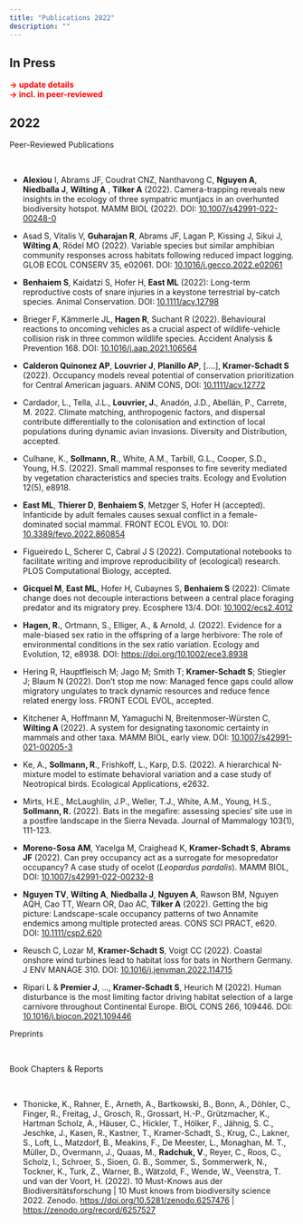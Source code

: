 ```yaml
---
title: "Publications 2022"
description: ""
---
```


## In Press

<b style='color:red;'>
-> update details  
-> incl. in peer-reviewed
</b>

## 2022

<div class='headerbox'><hbox>Peer-Reviewed Publications</hbox></div><br>

* **Alexiou** I, Abrams JF, Coudrat CNZ, Nanthavong C, **Nguyen A**, **Niedballa J**, **Wilting A** , **Tilker A** (2022). Camera-trapping reveals new insights in the ecology of three sympatric muntjacs in an overhunted biodiversity hotspot. MAMM BIOL (2022). DOI: [10.1007/s42991-022-00248-0](https://rdcu.be/cMvVv)

* Asad S, Vitalis V, **Guharajan R**, Abrams JF, Lagan P, Kissing J, Sikui J, **Wilting A**, Rödel MO (2022). Variable species but similar amphibian community responses across habitats following reduced impact logging. GLOB ECOL CONSERV 35, e02061. DOI: [10.1016/j.gecco.2022.e02061](https://doi.org/10.1016/j.gecco.2022.e02061)

* **Benhaiem S**, Kaidatzi S, Hofer H, **East ML** (2022): Long-term reproductive costs of snare injuries in a keystone terrestrial by-catch species. Animal Conservation. DOI: [10.1111/acv.12798](https://doi.org/10.1111/acv.12798)

* Brieger F, Kämmerle JL, **Hagen R**, Suchant R (2022). Behavioural reactions to oncoming vehicles as a crucial aspect of wildlife-vehicle collision risk in three common wildlife species. Accident Analysis & Prevention 168. DOI: [10.1016/j.aap.2021.106564](https://doi.org/10.1016/j.aap.2021.106564)

* **Calderon Quinonez AP**, **Louvrier J**, **Planillo AP**, [….], **Kramer-Schadt S** (2022). Occupancy models reveal potential of conservation prioritization for Central American jaguars. ANIM CONS, DOI: [10.1111/acv.12772](https://doi.org/10.1111/acv.12772)

* Cardador, L., Tella, J.L., **Louvrier, J.**, Anadón, J.D., Abellán, P., Carrete, M. 2022. Climate matching, anthropogenic factors, and dispersal contribute differentially to the colonisation and extinction of local populations during dynamic avian invasions. Diversity and Distribution, accepted.

* Culhane, K., **Sollmann, R.**, White, A.M., Tarbill, G.L., Cooper, S.D., Young, H.S. (2022). Small mammal responses to fire severity mediated by vegetation characteristics and species traits. Ecology and Evolution 12(5), e8918.

* **East ML**, **Thierer D**, **Benhaiem S**, Metzger S, Hofer H (accepted). Infanticide by adult females causes sexual conflict in a female-dominated social mammal. FRONT ECOL EVOL 10. DOI: [10.3389/fevo.2022.860854](https://www.frontiersin.org/articles/10.3389/fevo.2022.860854/abstract)

* Figueiredo L, Scherer C, Cabral J S (2022). Computational notebooks to facilitate writing and improve reproducibility of (ecological) research. PLOS Computational Biology, accepted.

* **Gicquel M**, **East ML**, Hofer H, Cubaynes S, **Benhaiem S** (2022): Climate change does not decouple interactions between a central place foraging predator and its migratory prey. Ecosphere 13/4. DOI: [10.1002/ecs2.4012](https://doi.org/10.1002/ecs2.4012)

* **Hagen, R.**, Ortmann, S., Elliger, A., & Arnold, J. (2022). Evidence for a male-biased sex ratio in the offspring of a large herbivore: The role of environmental conditions in the sex ratio variation. Ecology and Evolution, 12, e8938. DOI: [https://doi.org/10.1002/ece3.8938](https://doi.org/10.1002/ece3.8938)

* Hering R, Hauptfleisch M; Jago M; Smith T; **Kramer-Schadt S**; Stiegler J; Blaum N (2022). Don’t stop me now: Managed fence gaps could allow migratory ungulates to track dynamic resources and reduce fence related energy loss. FRONT ECOL EVOL, accepted.

* Kitchener A, Hoffmann M, Yamaguchi N, Breitenmoser-Würsten C, **Wilting A** (2022). A system for designating taxonomic certainty in mammals and other taxa. MAMM BIOL, early view. DOI: [10.1007/s42991-021-00205-3](https://doi.org/10.1007/s42991-021-00205-3)

* Ke, A., **Sollmann, R**., Frishkoff, L., Karp, D.S. (2022). A hierarchical N-mixture model to estimate behavioral variation and a case study of Neotropical birds. Ecological Applications, e2632.

* Mirts, H.E., McLaughlin, J.P., Weller, T.J., White, A.M., Young, H.S., **Sollmann, R.** (2022). Bats in the megafire: assessing species‘ site use in a postfire landscape in the Sierra Nevada. Journal of Mammalogy 103(1), 111-123.

* **Moreno-Sosa AM**, Yacelga M, Craighead K, **Kramer-Schadt S**, **Abrams JF** (2022). Can prey occupancy act as a surrogate for mesopredator occupancy? A case study of ocelot (*Leopardus pardalis*). MAMM BIOL, DOI: [10.1007/s42991-022-00232-8](https://doi.org/10.1007/s42991-022-00232-8)

* **Nguyen TV**, **Wilting A**, **Niedballa J**, **Nguyen A**, Rawson BM, Nguyen AQH, Cao TT, Wearn OR, Dao AC, **Tilker A** (2022). Getting the big picture: Landscape-scale occupancy patterns of two Annamite endemics among multiple protected areas. CONS SCI PRACT, e620. DOI: [10.1111/csp2.620](https://doi.org/10.1111/csp2.620)

* Reusch C, Lozar M, **Kramer-Schadt S**, Voigt CC (2022). Coastal onshore wind turbines lead to habitat loss for bats in Northern Germany. J ENV MANAGE 310. DOI: [10.1016/j.jenvman.2022.114715](https://www.sciencedirect.com/science/article/pii/S0301479722002882)

* Ripari L & **Premier J**, …, **Kramer-Schadt S**, Heurich M (2022). Human disturbance is the most limiting factor driving habitat selection of a large carnivore throughout Continental Europe. BIOL CONS 266, 109446. DOI: [10.1016/j.biocon.2021.109446](https://doi.org/10.1016/j.biocon.2021.109446)

<div class='headerbox'><hbox>Preprints</hbox></div><br>




<div class='headerbox'><hbox>Book Chapters & Reports</hbox></div><br>

* Thonicke, K., Rahner, E., Arneth, A., Bartkowski, B., Bonn, A., Döhler, C., Finger, R., Freitag, J., Grosch, R., Grossart, H.-P., Grützmacher, K., Hartman Scholz, A., Häuser, C., Hickler, T., Hölker, F., Jähnig, S. C., Jeschke, J., Kasen, R., Kastner, T., Kramer-Schadt, S., Krug, C., Lakner, S., Loft, L., Matzdorf, B., Meakins, F., De Meester, L., Monaghan, M. T., Müller, D., Overmann, J., Quaas, M., **Radchuk, V**., Reyer, C., Roos, C., Scholz, I., Schroer, S., Sioen, G. B., Sommer, S., Sommerwerk, N., Tockner, K., Turk, Z., Warner, B., Wätzold, F., Wende, W., Veenstra, T. und van der Voort, H. (2022). 10 Must-Knows aus der Biodiversitätsforschung | 10 Must knows from biodiversity science 2022. Zenodo. [https://doi.org/10.5281/zenodo.6257476](https://doi.org/10.5281/zenodo.6257476) | [https://zenodo.org/record/6257527](https://zenodo.org/record/6257527)